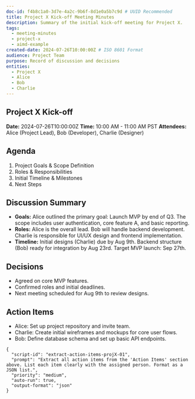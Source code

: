 ```yaml
---
doc-id: f4b8c1a0-3d7e-4a2c-9b6f-8d1e0a5b7c9d # UUID Recommended
title: Project X Kick-off Meeting Minutes
description: Summary of the initial kick-off meeting for Project X.
tags:
  - meeting-minutes
  - project-x
  - aimd-example
created-date: 2024-07-26T10:00:00Z # ISO 8601 Format
audience: Project Team
purpose: Record of discussion and decisions
entities:
  - Project X
  - Alice
  - Bob
  - Charlie
---
```


## Project X Kick-off

**Date:** 2024-07-26T10:00:00Z
**Time:** 10:00 AM - 11:00 AM PST
**Attendees:** Alice (Project Lead), Bob (Developer), Charlie (Designer)

## Agenda

1.  Project Goals & Scope Definition
2.  Roles & Responsibilities
3.  Initial Timeline & Milestones
4.  Next Steps

## Discussion Summary

*   **Goals:** Alice outlined the primary goal: Launch MVP by end of Q3. The scope includes user authentication, core feature A, and basic reporting.
*   **Roles:** Alice is the overall lead. Bob will handle backend development. Charlie is responsible for UI/UX design and frontend implementation.
*   **Timeline:** Initial designs (Charlie) due by Aug 9th. Backend structure (Bob) ready for integration by Aug 23rd. Target MVP launch: Sep 27th.

## Decisions

*   Agreed on core MVP features.
*   Confirmed roles and initial deadlines.
*   Next meeting scheduled for Aug 9th to review designs.

## Action Items

*   Alice: Set up project repository and invite team.
*   Charlie: Create initial wireframes and mockups for core user flows.
*   Bob: Define database schema and set up basic API endpoints.

```ai-script
{
  "script-id": "extract-action-items-projX-01",
  "prompt": "Extract all action items from the 'Action Items' section above. List each item clearly with the assigned person. Format as a JSON list.",
  "priority": "medium",
  "auto-run": true,
  "output-format": "json"
}
```
